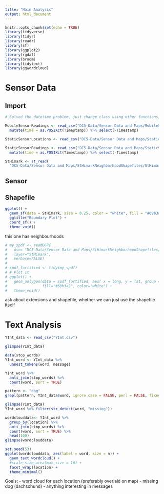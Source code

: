 ```yaml
---
title: "Main Analysis"
output: html_document
---
```


```r
knitr::opts_chunk$set(echo = TRUE)
library(tidyverse)
library(tidyr)
library(readr)
library(sf)
library(ggplot2)
library(rgdal)
library(broom)
library(tidytext)
library(ggwordcloud)

```


# Sensor Data

## Import
```r
# Solved the datetime problem, just change class using other functions, not readr

MobileSensorReadings <- read_csv("DC5-Data/Sensor Data and Maps/MobileSensorReadings.csv") %>% 
  mutate(time = as.POSIXct(Timestamp)) %>% select(-Timestamp)

StaticSensorLocations <- read_csv("DC5-Data/Sensor Data and Maps/StaticSensorLocations.csv")

StaticSensorReadings <- read_csv("DC5-Data/Sensor Data and Maps/StaticSensorReadings.csv") %>% 
  mutate(time = as.POSIXct(Timestamp)) %>% select(-Timestamp)
```

```r
StHimark <- st_read(
  "DC5-Data/Sensor Data and Maps/StHimarkNeighborhoodShapefiles/StHimark.shp")
```


## Sensor 



## Shapefile 

```r
ggplot() + 
  geom_sf(data = StHimark, size = 0.25, color = "white", fill = "#69b3a2") + 
  ggtitle("Boundary Plot") + 
  coord_sf() +
  theme_void()
```

this one has neighbourhoods

```r
# my_spdf <- readOGR( 
#   dsn= "DC5-Data/Sensor Data and Maps/StHimarkNeighborhoodShapefiles/", 
#   layer="StHimark",
#   verbose=FALSE)
# 
# spdf_fortified <- tidy(my_spdf)
# # Plot it
# ggplot() +
#   geom_polygon(data = spdf_fortified, aes( x = long, y = lat, group = group),
#                fill="#69b3a2", color="white") +
#   theme_void()
```

ask about extensions and shapefile, whether we can just use the shapefile itself 

# Text Analysis

```r
YInt_data <- read_csv("YInt.csv")
```
```r
glimpse(YInt_data)
```

```r
data(stop_words)
YInt_word <- YInt_data %>%
  unnest_tokens(word, message) 

YInt_word %>% 
  anti_join(stop_words) %>% 
  count(word, sort = TRUE)
```
```r
pattern <- "dog"
grepl(pattern, YInt_data$word, ignore.case = FALSE, perl = FALSE, fixed = FALSE, useBytes = FALSE)
```

```r
glimpse(YInt_data)
YInt_word %>% filter(str_detect(word, "missing"))
```

```r
wordclouddata<- YInt_word %>% 
  group_by(location) %>% 
  anti_join(stop_words) %>% 
  count(word, sort = TRUE) %>% 
  head(100)
glimpse(wordclouddata)
```
```r
set.seed(53)
ggplot(wordclouddata, aes(label = word, size = n)) +
  geom_text_wordcloud() +
  #scale_size_area(max_size = 10) +
  facet_wrap(location) +
  theme_minimal()
```

Goals:
- word cloud for each location (preferably overlaid on map)
- missing dog (dachschund)
- anything interesting in messages

